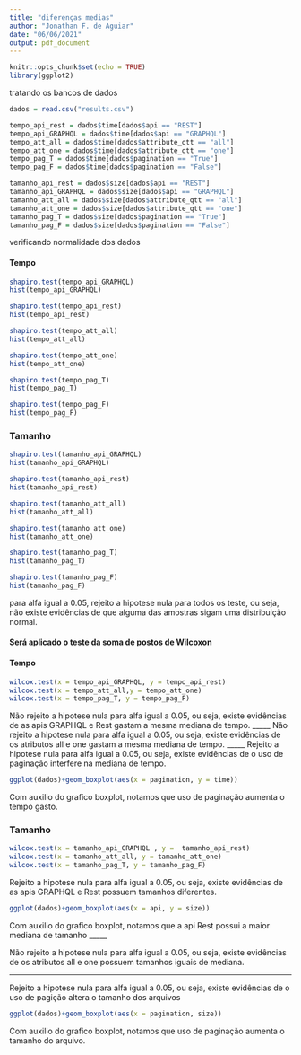 ---
title: "diferenças medias"
author: "Jonathan F. de Aguiar"
date: "06/06/2021"
output: pdf_document
---

```{r setup, include=FALSE}
knitr::opts_chunk$set(echo = TRUE)
library(ggplot2)

```

tratando os bancos de dados

```{r}
dados = read.csv("results.csv")

tempo_api_rest = dados$time[dados$api == "REST"]
tempo_api_GRAPHQL = dados$time[dados$api == "GRAPHQL"]
tempo_att_all = dados$time[dados$attribute_qtt == "all"]
tempo_att_one = dados$time[dados$attribute_qtt == "one"]
tempo_pag_T = dados$time[dados$pagination == "True"]
tempo_pag_F = dados$time[dados$pagination == "False"]

tamanho_api_rest = dados$size[dados$api == "REST"]
tamanho_api_GRAPHQL = dados$size[dados$api == "GRAPHQL"]
tamanho_att_all = dados$size[dados$attribute_qtt == "all"]
tamanho_att_one = dados$size[dados$attribute_qtt == "one"]
tamanho_pag_T = dados$size[dados$pagination == "True"]
tamanho_pag_F = dados$size[dados$pagination == "False"]


```

verificando normalidade dos dados

#### Tempo

```{r}
shapiro.test(tempo_api_GRAPHQL)
hist(tempo_api_GRAPHQL)

shapiro.test(tempo_api_rest)
hist(tempo_api_rest)

shapiro.test(tempo_att_all)
hist(tempo_att_all)

shapiro.test(tempo_att_one)
hist(tempo_att_one)

shapiro.test(tempo_pag_T)
hist(tempo_pag_T)

shapiro.test(tempo_pag_F)
hist(tempo_pag_F)
```


### Tamanho

```{r}
shapiro.test(tamanho_api_GRAPHQL)
hist(tamanho_api_GRAPHQL)

shapiro.test(tamanho_api_rest)
hist(tamanho_api_rest)

shapiro.test(tamanho_att_all)
hist(tamanho_att_all)

shapiro.test(tamanho_att_one)
hist(tamanho_att_one)

shapiro.test(tamanho_pag_T)
hist(tamanho_pag_T)

shapiro.test(tamanho_pag_F)
hist(tamanho_pag_F)

```
para alfa igual a 0.05, rejeito a hipotese nula para todos os teste, ou seja, não existe evidências de que alguma das amostras sigam uma distribuição normal.

#### Será aplicado o teste da soma de postos de Wilcoxon

#### Tempo
```{r}
wilcox.test(x = tempo_api_GRAPHQL, y = tempo_api_rest)
wilcox.test(x = tempo_att_all,y = tempo_att_one)
wilcox.test(x = tempo_pag_T, y = tempo_pag_F)

```
Não rejeito a hipotese nula para alfa igual a 0.05, ou seja, existe evidências de as apis GRAPHQL e Rest gastam a mesma mediana de tempo.
_____
Não rejeito a hipotese nula para alfa igual a 0.05, ou seja, existe evidências de os atributos all e one gastam a mesma mediana de tempo.
_____
Rejeito a hipotese nula para alfa igual a 0.05, ou seja, existe evidências de o uso de paginação interfere na mediana de tempo.

```{r}
ggplot(dados)+geom_boxplot(aes(x = pagination, y = time))
```
Com auxilio do grafico boxplot, notamos que uso de paginação aumenta o tempo gasto.



### Tamanho

```{r}
wilcox.test(x = tamanho_api_GRAPHQL , y =  tamanho_api_rest)
wilcox.test(x = tamanho_att_all, y = tamanho_att_one)
wilcox.test(x = tamanho_pag_T, y = tamanho_pag_F)
```
Rejeito a hipotese nula para alfa igual a 0.05, ou seja, existe evidências de as apis GRAPHQL e Rest possuem tamanhos diferentes.

```{r}

ggplot(dados)+geom_boxplot(aes(x = api, y = size))
```
Com auxilio do grafico boxplot, notamos que a api Rest possui a maior mediana de tamanho
_____

Não rejeito a hipotese nula para alfa igual a 0.05, ou seja, existe evidências de os atributos all e one possuem tamanhos iguais de mediana.

_____

Rejeito a hipotese nula para alfa igual a 0.05, ou seja, existe evidências de o uso de pagição altera o tamanho dos arquivos

```{r}
ggplot(dados)+geom_boxplot(aes(x = pagination, size))
```

Com auxilio do grafico boxplot, notamos que uso de paginação aumenta o tamanho do arquivo.











